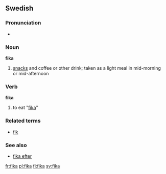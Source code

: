 ==Swedish==

===Pronunciation===
*{{audio|Sv-fika.ogg|audio}}

===Noun===
{{sv-noun-reg-or|fik}}
'''fika'''

# [[snacks]] and coffee or other drink; taken as a light meal in mid-morning or mid-afternoon

===Verb===
{{sv-verb-reg-ar}}
'''fika'''

# to eat "[[#Noun|fika]]"

===Related terms===
*[[fik]]

===See also===
*[[fika efter]]

[[fr:fika]]
[[pl:fika]]
[[fi:fika]]
[[sv:fika]]